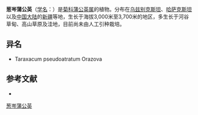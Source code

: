 {{Speciesbox
| name = 葱岑蒲公英
| status = 
| status_system = 
| image =
| genus = Taraxacum
| species = pseudominutilobum
| authority = Kovalevsk.
}}

'''葱岑蒲公英'''（[[学名|学名]]：{{lang|la|''Taraxacum pseudominutilobum''}}）是[[菊科|菊科]][[蒲公英属|蒲公英属]]的植物。分布在[[乌兹别克斯坦|乌兹别克斯坦]]、[[哈萨克斯坦|哈萨克斯坦]]以及[[中国大陆|中国大陆]]的[[新疆|新疆]]等地，生长于海拔3,000米至3,700米的地区，多生长于河谷草甸、高山草原及洼地，目前尚未由人工引种栽培。

== 异名 ==
* Taraxacum pseudoatratum Orazova

== 参考文献 ==
<div class="references-small">
* {{cite web| url =http://www.bioinfo.cn/db05/KmzwSpecies.php?action=view&id=6007| title =葱岑蒲公英| work =《中国高等植物数据库全库》| publisher =中国科学院微生物研究所| author =昆明植物研究所| accessdate =2009-02-25| deadurl =yes| archiveurl =https://web.archive.org/web/20160305061819/http://www.bioinfo.cn/db05/KmzwSpecies.php?action=view&id=6007| archivedate =2016-03-05}}
</div>

{{taxonbar}}

[[Category:蒲公英属|葱岑蒲公英]]


{{植物小作品}}